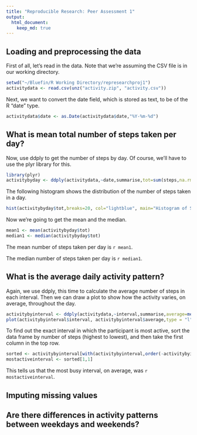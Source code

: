 ```yaml
---
title: "Reproducible Research: Peer Assessment 1"
output: 
  html_document:
    keep_md: true
---
```



## Loading and preprocessing the data

First of all, let's read in the data.  Note that we're assuming the CSV file is in our working directory.

```r
setwd("~/Bluefin/R Working Directory/represearchproj1")
activitydata <- read.csv(unz("activity.zip", "activity.csv"))
```

Next, we want to convert the date field, which is stored as text, to be of the R "date" type.

```r
activitydata$date <- as.Date(activitydata$date,"%Y-%m-%d")
```

## What is mean total number of steps taken per day?


Now, use ddply to get the number of steps by day.  Of course, we'll have to use the plyr library for this.

```r
library(plyr)
activitybyday <- ddply(activitydata,~date,summarise,tot=sum(steps,na.rm=TRUE))
```

The following histogram shows the distribution of the number of steps taken in a day.

```r
hist(activitybyday$tot,breaks=20, col="lightblue", main="Histogram of Steps Taken per Day", xlab="Number of Steps")
```

Now we're going to get the mean and the median.

```r
mean1 <- mean(activitybyday$tot)
median1 <- median(activitybyday$tot)
```

The mean number of steps taken per day is `r mean1`.

The median number of steps taken per day is `r median1`.

## What is the average daily activity pattern?

Again, we use ddply, this time to calculate the average number of steps in each interval. Then we can draw a plot to show how the activity varies, on average, throughout the day.

```r
activitybyinterval <- ddply(activitydata,~interval,summarise,average=mean(steps,na.rm=TRUE))
plot(activitybyinterval$interval, activitybyinterval$average,type = "l", col="green", main="Average steps per interval",xlab="time of day", ylab="number of steps")
```

To find out the exact interval in which the participant is most active, sort the data frame by number of steps (highest to lowest), and then take the first column in the top row. 

```r
sorted <- activitybyinterval[with(activitybyinterval,order(-activitybyinterval[,"average"])),]
mostactiveinterval <- sorted[1,1]
```

This tells us that the most busy interval, on average, was `r mostactiveinterval`.

## Imputing missing values



## Are there differences in activity patterns between weekdays and weekends?
